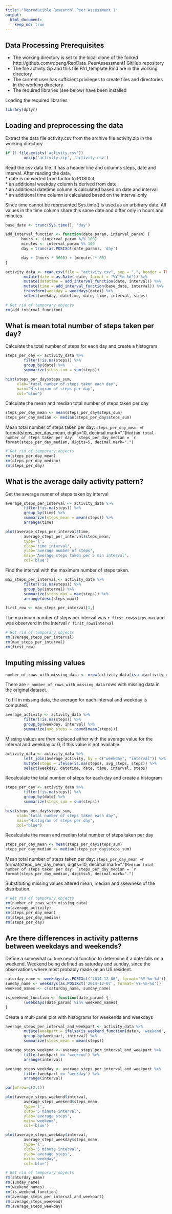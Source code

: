```yaml
---
title: "Reproducible Research: Peer Assessment 1"
output: 
  html_document:
    keep_md: true
---
```


## Data Processing Prerequisites

* The working directory is set to the local clone of the forked http://github.com/rdpeng/RepData_PeerAssessment1 GitHub repository 
* The file activity.zip and this file PA1_template.Rmd are in the working directory
* The current user has sufficient privileges to create files and directories in the working directory
* The required libraries (see below) have been installed

Loading the required libraries
```r
library(dplyr)
```

## Loading and preprocessing the data

Extract the data file activity.csv from the archive file activity.zip in the working directory
```r
if (! file.exists('activity.csv'))
        unzip('activity.zip', 'activity.csv')
```

Read the csv data file. It has a header line and columns steps, date and interval. After reading the data,  
* date is converted from factor to POSIXct,   
* an additional weekday column is derived from date,   
* an additional datetime column is calculated based on date and interval   
* an additional time column is calculated based on the interval only   

Since time cannot be represented Sys.time() is used as an arbitrary date. All values in the time column share this same date and differ only in hours and minutes.
```r
base_date <- trunc(Sys.time(), 'day')

add_interval_function <- function(date_param, interval_param) {
       hours <- (interval_param %/% 100)
       minutes <- interval_param %% 100
       day = trunc(as.POSIXct(date_param), 'day')

       day + (hours * 3600) + (minutes * 60)
}

activity_data <- read.csv(file = "activity.csv", sep = ",", header = TRUE) %>%
        mutate(date = as.Date( date, format = "%Y-%m-%d")) %>%
        mutate(datetime = add_interval_function(date, interval)) %>%
        mutate(time = add_interval_function(base_date, interval)) %>%
        transform(weekday = weekdays(date)) %>%
        select(weekday, datetime, date, time, interval, steps)
```

```r
# Get rid of temporary objects
rm(add_interval_function)
```

## What is mean total number of steps taken per day?

Calculate the total number of steps for each day and create a histogram
```r
steps_per_day <- activity_data %>%
        filter(!is.na(steps)) %>%
        group_by(date) %>%
        summarize(steps_sum = sum(steps))

hist(steps_per_day$steps_sum,
     xlab="total number of steps taken each day",
     main="Histogram of steps per day",
     col="blue")
```

Calculate the mean and median  total number of steps taken per day

```r
steps_per_day_mean <- mean(steps_per_day$steps_sum)
steps_per_day_median <- median(steps_per_day$steps_sum)
```

Mean total number of steps taken per day: `steps_per_day_mean = `r format(steps_per_day_mean, digits=10, decimal.mark=".")``  
Median total number of steps taken per day: `steps_per_day_median = `r format(steps_per_day_median, digits=5, decimal.mark=".")``

```r
# Get rid of temporary objects
rm(steps_per_day_mean)
rm(steps_per_day_median)
rm(steps_per_day)
```

## What is the average daily activity pattern?

Get the average numer of steps taken by interval
```r
average_steps_per_interval <- activity_data %>%
        filter(!is.na(steps)) %>%
        group_by(time) %>%
        summarize(steps_mean = mean(steps)) %>%
        arrange(time)

plot(average_steps_per_interval$time, 
        average_steps_per_interval$steps_mean,
        type='l', 
        xlab='time interval', 
        ylab='average number of steps', 
        main='Average steps taken per 5 min interval',
        col='blue')
```

Find the interval with the maximum number of steps taken.
```r
max_steps_per_interval <- activity_data %>%
        filter(!is.na(steps)) %>%
        group_by(interval) %>%
        summarize(steps_max = max(steps)) %>%
        arrange(desc(steps_max))

first_row <- max_steps_per_interval[1,]
```

The maximum number of steps per interval was ``r first_row$steps_max`` and was observerd in the interval ``r first_row$interval``

```r
# Get rid of temporary objects
rm(average_steps_per_interval)
rm(max_steps_per_interval)
rm(first_row)
```

## Imputing missing values

```r
number_of_rows_with_missing_data <- nrow(activity_data[is.na(activity_data$steps),])
```
There are ``r number_of_rows_with_missing_data`` rows with missing data in the 
original dataset.

To fill in missing data, the average for each interval and weekday is computed. 

```r
average_activity <- activity_data %>%
        filter(!is.na(steps)) %>%
        group_by(weekday, interval) %>%
        summarize(avg_steps = round(mean(steps)))
```

Missing values are then replaced either with the average value for the 
interval and weekday or 0, if this value is not available.

```r
activity_data <- activity_data %>% 
        left_join(average_activity, by = c("weekday", "interval")) %>%
        mutate(steps = ifelse(is.na(steps), avg_steps, steps)) %>%               
        select(weekday, datetime, date, time, interval, steps)
```

Recalculate the total number of steps for each day and create a histogram
```r
steps_per_day <- activity_data %>%
        filter(!is.na(steps)) %>%
        group_by(date) %>%
        summarize(steps_sum = sum(steps))

hist(steps_per_day$steps_sum,
     xlab="total number of steps taken each day",
     main="Histogram of steps per day",
     col="blue")
```

Recalculate the mean and median  total number of steps taken per day
```r
steps_per_day_mean <- mean(steps_per_day$steps_sum)
steps_per_day_median <- median(steps_per_day$steps_sum)
```

Mean total number of steps taken per day: `steps_per_day_mean = `r format(steps_per_day_mean, digits=10, decimal.mark=".")``  
Median total number of steps taken per day: `steps_per_day_median = `r format(steps_per_day_median, digits=5, decimal.mark=".")``

Substituting missing values altered mean, median and skewness of the distribution.

```r
# Get rid of temporary objects
rm(number_of_rows_with_missing_data)
rm(average_activity)
rm(steps_per_day_mean)
rm(steps_per_day_median)
rm(steps_per_day)
```


## Are there differences in activity patterns between weekdays and weekends?

Define a somewhat culture neutral function to determine if a date falls on a 
weekend. Weekend being defined as saturday and sunday, since the observations
where most probably made on an US resident.
```r
saturday_name <- weekdays(as.POSIXct('2014-12-06', format='%Y-%m-%d'))
sunday_name <- weekdays(as.POSIXct('2014-12-07', format='%Y-%m-%d')) 
weekend_names <- c(saturday_name, sunday_name)

is_weekend_function <- function(date_param) {
        (weekdays(date_param) %in% weekend_names)
}
```

Create a mult-panel plot with histograms for weekends and weekdays 

```r
average_steps_per_interval_and_weekpart <- activity_data %>% 
        mutate(weekpart = ifelse(is_weekend_function(date), 'weekend', 'weekday')) %>%               
        group_by(weekpart, interval) %>%
        summarize(steps_mean = mean(steps))

average_steps_weekend <- average_steps_per_interval_and_weekpart %>%
        filter(weekpart == 'weekend') %>%
        arrange(interval)

average_steps_weekday <- average_steps_per_interval_and_weekpart %>%
        filter(weekpart == 'weekday') %>%
        arrange(interval)

par(mfrow=c(2,1)) 

plot(average_steps_weekend$interval, 
        average_steps_weekend$steps_mean,
        type='l', 
        xlab='5 minute interval', 
        ylab='average steps', 
        main='weekend',
        col='blue')

plot(average_steps_weekday$interval, 
        average_steps_weekday$steps_mean,
        type='l', 
        xlab='5 minute interval', 
        ylab='average steps', 
        main='weekday',
        col='blue')
```


```r
# Get rid of temporary objects
rm(saturday_name)
rm(sunday_name)
rm(weekend_names)
rm(is_weekend_function)
rm(average_steps_per_interval_and_weekpart)
rm(average_steps_weekend)
rm(average_steps_weekday)
```

